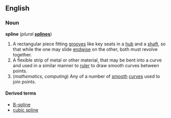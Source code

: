 ==English==
===Noun===
'''spline''' (''plural'' '''[[splines]]''')

#A rectangular piece fitting [[groove]]s like key seats in a [[hub]] and a [[shaft]], so that while the one may slide [[endwise]] on the other, both must revolve together.
#A flexible strip of metal or other material, that may be bent into a curve and used in a similar manner to  [[ruler]] to draw smooth curves between points.
#(''mathematics, computing'') Any of a number of [[smooth]] [[curve]]s used to join points.

====Derived terms====
*[[B-spline]]
*[[cubic spline]]